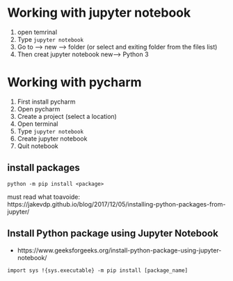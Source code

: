 # Working with jupyter notebook

1. open temrinal
2. Type `jupyter notebook`
3. Go to --> new --> folder (or select and exiting folder from the files list)
4. Then creat jupyter notebook
   new--> Python 3


# Working with pycharm

1. First install pycharm 
2. Open pycharm
3. Create a project (select a location)
4. Open terminal
5. Type `jupyter notebook`
6. Create jupyter notebook
7. Quit notebook

## install packages

`python -m pip install <package>`

must read what toavoide: https://jakevdp.github.io/blog/2017/12/05/installing-python-packages-from-jupyter/

## Install Python package using Jupyter Notebook

- https://www.geeksforgeeks.org/install-python-package-using-jupyter-notebook/

`
import sys
!{sys.executable} -m pip install [package_name]`



